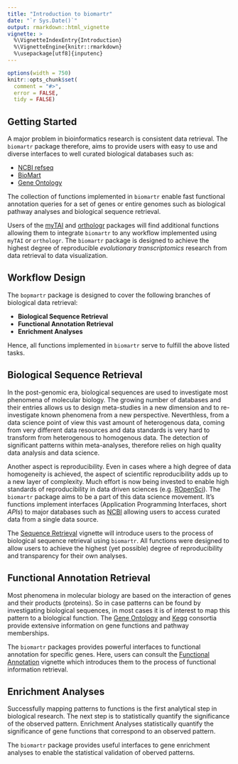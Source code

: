 ```yaml
---
title: "Introduction to biomartr"
date: "`r Sys.Date()`"
output: rmarkdown::html_vignette
vignette: >
  %\VignetteIndexEntry{Introduction}
  %\VignetteEngine{knitr::rmarkdown}
  %\usepackage[utf8]{inputenc}
---
```


```r
options(width = 750)
knitr::opts_chunk$set(
  comment = "#>",
  error = FALSE,
  tidy = FALSE)
```

## Getting Started

A major problem in bioinformatics research is consistent data retrieval. 
The `biomartr` package therefore, aims to provide users with easy to use and diverse interfaces to well curated biological databases such as:

* [NCBI refseq](http://www.ncbi.nlm.nih.gov/refseq/about/)
* [BioMart](http://www.biomart.org/)
* [Gene Ontology](http://geneontology.org/)

The collection of functions implemented in `biomartr` enable fast functional annotation queries for a set of genes or entire genomes such as biological pathway analyses and biological sequence retrieval.

Users of the [myTAI](https://github.com/HajkD/myTAI) and [orthologr](https://github.com/HajkD/orthologr) packages will find additional functions allowing them to integrate `biomartr` to any workflow implemented using `myTAI` or `orthologr`. The `biomartr` package is designed to achieve the highest degree of reproducible _evolutionary transcriptomics_ research from data retrieval to data visualization.


## Workflow Design

The `bopmartr` package is designed to cover the following branches of biological data retrieval:

- __Biological Sequence Retrieval__
- __Functional Annotation Retrieval__
- __Enrichment Analyses__

Hence, all functions implemented in `biomartr` serve to fulfill the above listed tasks.


## Biological Sequence Retrieval

In the post-genomic era, biological sequences are used to investigate most phenomena of molecular biology. The growing number of databases and their entries allows us to design meta-studies in a new dimension and to re-investigate known phenomena from a new perspective. Neverthless, from a data science point of view this vast amount of heterogenous data, coming from very different data resources and data standards is very hard to transform from heterogenous to homogenous data. The detection of significant patterns within meta-analyses, therefore relies on high quality data analysis and data science.

Another aspect is reproducibility. Even in cases where a high degree of data homogeneity is achieved, the aspect of scientific reproducibility adds up to a new layer of complexity. Much effort is now being invested to enable high standards of reproducibility in data driven sciences (e.g. [ROpenSci](http://ropensci.org)). The `biomartr` package aims to be a part of this data science movement. It's functions implement interfaces (Application Programming Interfaces, short _APIs_) to major databases such as [NCBI](http://www.ncbi.nlm.nih.gov) allowing users to access curated data from a single data source. 

The [Sequence Retrieval](https://github.com/HajkD/biomartr/blob/master/vignettes/Sequence_Retrieval.Rmd) vignette will introduce users to the process of biological sequence retrieval using `biomartr`. All functions were designed to allow users to achieve the highest (yet possible) degree of reproducibility and transparency for their own analyses.



## Functional Annotation Retrieval

Most phenomena in molecular biology are based on the interaction of genes and their products (proteins). So in case patterns can be found by investigating biological sequences, in most cases it is of interest to map this pattern to a biological function. The [Gene Ontology](http://geneontology.org/) and [Kegg](http://www.genome.jp/kegg/kegg1a.html) consortia provide extensive information on gene functions and pathway memberships.

The `biomartr` packages provides powerful interfaces to functional annotation for specific genes.
Here, users can consult the [Functional Annotation](https://github.com/HajkD/biomartr/blob/master/vignettes/Functional_Annotation.Rmd) vignette which introduces them to the process of functional information retrieval. 


## Enrichment Analyses

Successfully mapping patterns to functions is the first analytical step in biological research. The next step is to statistically quantify the significance of the observed pattern. 
Enrichment Analyses statistically quantify the significance of gene functions that correspond to an observed pattern.

The `biomartr` package provides useful interfaces to gene enrichment analyses to enable the statistical validation of oberved patterns. 







